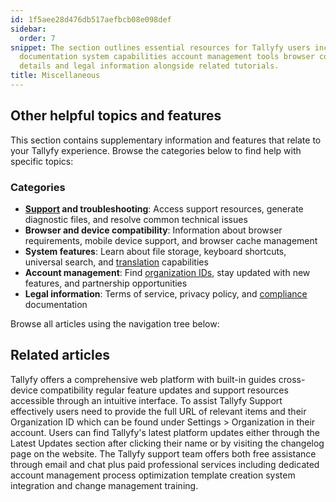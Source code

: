 ```yaml
---
id: 1f5aee28d476db517aefbcb08e098def
sidebar:
  order: 7
snippet: The section outlines essential resources for Tallyfy users including support
  documentation system capabilities account management tools browser compatibility
  details and legal information alongside related tutorials.
title: Miscellaneous
---
```


## Other helpful topics and features

This section contains supplementary information and features that relate to your Tallyfy experience. Browse the categories below to find help with specific topics:

### Categories

- **[Support](/products/pro/miscellaneous/support/) and troubleshooting**: Access support resources, generate diagnostic files, and resolve common technical issues
- **Browser and device compatibility**: Information about browser requirements, mobile device support, and browser cache management
- **System features**: Learn about file storage, keyboard shortcuts, universal search, and [translation](/products/pro/miscellaneous/how-can-i-translate-content-in-tallyfy/) capabilities
- **Account management**: Find [organization IDs](/products/pro/miscellaneous/how-to-find-your-tallyfy-ids/), stay updated with new features, and partnership opportunities
- **Legal information**: Terms of service, privacy policy, and [compliance](/products/pro/compliance/) documentation

Browse all articles using the navigation tree below:


<PageTree />


## Related articles
<CardGrid>
<LinkTitleCard header="<b>Tutorials > Key features</b>" href="/products/pro/tutorials/features/" > Tallyfy offers a comprehensive web platform with built-in guides cross-device compatibility regular feature updates and support resources accessible through an intuitive interface. </LinkTitleCard>
<LinkTitleCard header="<b>Support > Provide necessary info to Tallyfy's support team</b>" href="/products/pro/miscellaneous/support/how-to-provide-necessary-info-to-tallyfy-support/" > To assist Tallyfy Support effectively users need to provide the full URL of relevant items and their Organization ID which can be found under Settings > Organization in their account. </LinkTitleCard>
<LinkTitleCard header="<b>Miscellaneous > Stay updated with Tallyfy's latest features</b>" href="/products/pro/miscellaneous/how-can-i-stay-updated-with-tallyfys-latest-features/" > Users can find Tallyfy's latest platform updates either through the Latest Updates section after clicking their name or by visiting the changelog page on the website. </LinkTitleCard>
<LinkTitleCard header="<b>Support > Contact Tallyfy support or engage in professional services</b>" href="/products/pro/miscellaneous/support/how-can-i-contact-tallyfys-support-team/" > The Tallyfy support team offers both free assistance through email and chat plus paid professional services including dedicated account management process optimization template creation system integration and change management training. </LinkTitleCard>
</CardGrid>